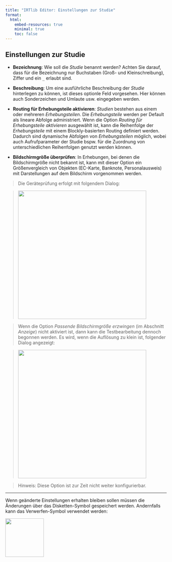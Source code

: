 ```yaml
---
title: "IRTlib Editor: Einstellungen zur Studie"
format:
  html:
    embed-resources: true
    minimal: true 
    toc: false
---
```


## Einstellungen zur Studie

-   **Bezeichnung**: Wie soll die *Studie* benannt werden? Achten Sie darauf, dass für die Bezeichnung nur Buchstaben (Groß- und Kleinschreibung), Ziffer und ein `_` erlaubt sind.

-   **Beschreibung**: Um eine ausführliche Beschreibung der *Studie* hinterlegen zu können, ist dieses optionle Feld vorgesehen. Hier können auch Sonderzeichen und Umlaute usw. eingegeben werden.

-   **Routing für Erhebungsteile aktivieren**: *Studien* bestehen aus einem oder mehreren *Erhebungsteilen*. Die *Erhebungsteile* werden per Default als lineare Abfolge administriert. Wenn die Option *Routing für Erhebungsteile aktivieren* ausgewählt ist, kann die Reihenfolge der *Erhebungsteile* mit einem Blockly-basierten Routing definiert werden. Dadurch sind dynamische Abfolgen von *Erhebungsteilen* möglich, wobei auch Aufrufparameter der Studie bspw. für die Zuordnung von unterschiedlichen Reihenfolgen genutzt werden können. 

-   **Bildschirmgröße überprüfen**: In Erhebungen, bei denen die Bildschirmgröße nicht bekannt ist, kann mit dieser Option ein Größenvergleich von Objekten (EC-Karte, Banknote, Personalausweis) mit Darstellungen auf dem Bildschirm vorgenommen werden. 

> Die Geräteprüfung erfolgt mit folgendem Dialog:

> ![](img/screenshot-check-display-size-01-DEU.png){width="400"}

> Wenn die Option *Passende Bildschirmgröße erzwingen* (im Abschnitt *Anzeige*) nicht aktiviert ist, dann kann die Testbearbeitung dennoch begonnen werden. Es wird, wenn die Auflösung zu klein ist, folgender Dialog angezeigt: 

> ![](img/screenshot-check-display-size-02-DEU.png){width="400"}

> Hinweis: Diese Option ist zur Zeit nicht weiter konfigurierbar. 


<hr/>

Wenn geänderte Einstellungen erhalten bleiben sollen müssen die Änderungen über das Disketten-Symbol gespeichert werden. Andernfalls kann das Verwerfen-Symbol verwendet werden:

![](img/screenshot-icons-undo-and-save-01.png){width="120" fig-align="left"}
